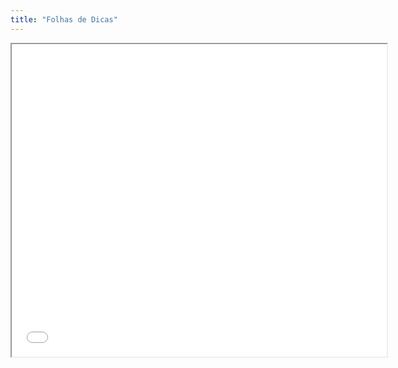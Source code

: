```yaml
---
title: "Folhas de Dicas"
---
```


<!-- [Baixar a folha de dicas](cheatsheets/rstudio_cheat.pdf) -->

<iframe src="cheatsheets/rstudio_cheat.en.pt.pdf" width="600" height="500"></iframe>
